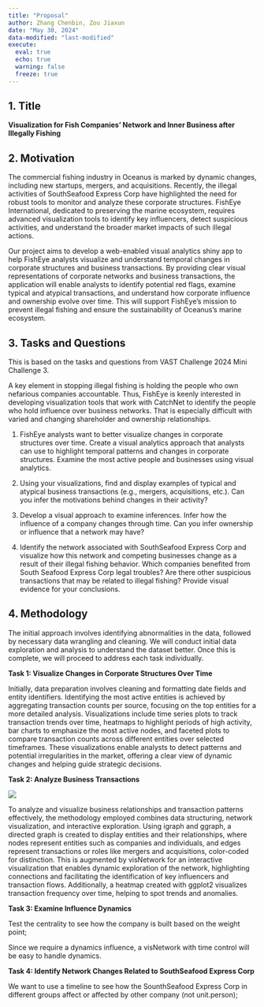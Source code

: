 ```yaml
---
title: "Proposal"
author: Zhang Chenbin, Zou Jiaxun
date: "May 30, 2024"
data-modified: "last-modified"
execute: 
  eval: true
  echo: true
  warning: false
  freeze: true
---
```


## **1. Title**

**Visualization for Fish Companies' Network and Inner Business after Illegally Fishing**

## **2. Motivation**

The commercial fishing industry in Oceanus is marked by dynamic changes, including new startups, mergers, and acquisitions. Recently, the illegal activities of SouthSeafood Express Corp have highlighted the need for robust tools to monitor and analyze these corporate structures. FishEye International, dedicated to preserving the marine ecosystem, requires advanced visualization tools to identify key influencers, detect suspicious activities, and understand the broader market impacts of such illegal actions. 

Our project aims to develop a web-enabled visual analytics shiny app to help FishEye analysts visualize and understand temporal changes in corporate structures and business transactions. By providing clear visual representations of corporate networks and business transactions, the application will enable analysts to identify potential red flags, examine typical and atypical transactions, and understand how corporate influence and ownership evolve over time. This will support FishEye's mission to prevent illegal fishing and ensure the sustainability of Oceanus's marine ecosystem. 

## **3.** **Tasks and Questions**

This is based on the tasks and questions from VAST Challenge 2024 Mini Challenge 3. 

A key element in stopping illegal fishing is holding the people who own nefarious companies accountable. Thus, FishEye is keenly interested in developing visualization tools that work with CatchNet to identify the people who hold influence over business networks. That is especially difficult with varied and changing shareholder and ownership relationships.

1.  FishEye analysts want to better visualize changes in corporate structures over time. Create a visual analytics approach that analysts can use to highlight temporal patterns and changes in corporate structures. Examine the most active people and businesses using visual analytics.

2.  Using your visualizations, find and display examples of typical and atypical business transactions (e.g., mergers, acquisitions, etc.). Can you infer the motivations behind changes in their activity?

3.  Develop a visual approach to examine inferences. Infer how the influence of a company changes through time. Can you infer ownership or influence that a network may have?

4.  Identify the network associated with SouthSeafood Express Corp and visualize how this network and competing businesses change as a result of their illegal fishing behavior. Which companies benefited from South Seafood Express Corp legal troubles? Are there other suspicious transactions that may be related to illegal fishing? Provide visual evidence for your conclusions.

## **4. Methodology**

The initial approach involves identifying abnormalities in the data, followed by necessary data wrangling and cleaning. We will conduct initial data exploration and analysis to understand the dataset better. Once this is complete, we will proceed to address each task individually. 

**Task 1: Visualize Changes in Corporate Structures Over Time** 

Initially, data preparation involves cleaning and formatting date fields and entity identifiers. Identifying the most active entities is achieved by aggregating transaction counts per source, focusing on the top entities for a more detailed analysis. Visualizations include time series plots to track transaction trends over time, heatmaps to highlight periods of high activity, bar charts to emphasize the most active nodes, and faceted plots to compare transaction counts across different entities over selected timeframes. These visualizations enable analysts to detect patterns and potential irregularities in the market, offering a clear view of dynamic changes and helping guide strategic decisions. 

**Task 2: Analyze Business Transactions** 

![](images/clipboard-1293413840.png)\

To analyze and visualize business relationships and transaction patterns effectively, the methodology employed combines data structuring, network visualization, and interactive exploration. Using igraph and ggraph, a directed graph is created to display entities and their relationships, where nodes represent entities such as companies and individuals, and edges represent transactions or roles like mergers and acquisitions, color-coded for distinction. This is augmented by visNetwork for an interactive visualization that enables dynamic exploration of the network, highlighting connections and facilitating the identification of key influencers and transaction flows. Additionally, a heatmap created with ggplot2 visualizes transaction frequency over time, helping to spot trends and anomalies.

**Task 3: Examine Influence Dynamics** 

Test the centrality to see how the company is built based on the weight point;

Since we require a dynamics influence, a visNetwork with time control will be easy to handle dynamics.

**Task 4: Identify Network Changes Related to SouthSeafood Express Corp** 

We want to use a timeline to see how the SounthSeafood Express Corp in different groups affect or affected by other company (not unit.person);
